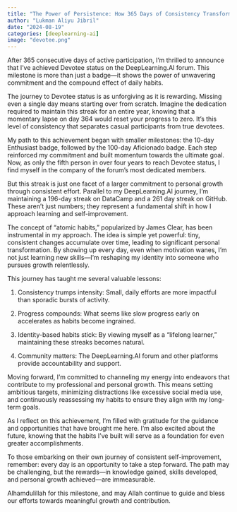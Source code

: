 ```yaml
---
title: "The Power of Persistence: How 365 Days of Consistency Transformed My Learning Journey"
author: "Lukman Aliyu Jibril"
date: "2024-08-19"
categories: [deeplearning-ai]
image: "devotee.png"
---
```



After 365 consecutive days of active participation, I'm thrilled to announce that I've achieved Devotee status on the DeepLearning.AI forum. This milestone is more than just a badge—it shows the power of unwavering commitment and the compound effect of daily habits.

The journey to Devotee status is as unforgiving as it is rewarding. Missing even a single day means starting over from scratch. Imagine the dedication required to maintain this streak for an entire year, knowing that a momentary lapse on day 364 would reset your progress to zero. It's this level of consistency that separates casual participants from true devotees.

My path to this achievement began with smaller milestones: the 10-day Enthusiast badge, followed by the 100-day Aficionado badge. Each step reinforced my commitment and built momentum towards the ultimate goal. Now, as only the fifth person in over four years to reach Devotee status, I find myself in the company of the forum's most dedicated members.

But this streak is just one facet of a larger commitment to personal growth through consistent effort. Parallel to my DeepLearning.AI journey, I'm maintaining a 196-day streak on DataCamp and a 261 day streak on GitHub. These aren't just numbers; they represent a fundamental shift in how I approach learning and self-improvement.

The concept of "atomic habits," popularized by James Clear, has been instrumental in my approach. The idea is simple yet powerful: tiny, consistent changes accumulate over time, leading to significant personal transformation. By showing up every day, even when motivation wanes, I'm not just learning new skills—I'm reshaping my identity into someone who pursues growth relentlessly.

This journey has taught me several valuable lessons:

1. Consistency trumps intensity: Small, daily efforts are more impactful than sporadic bursts of activity.

2. Progress compounds: What seems like slow progress early on accelerates as habits become ingrained.

3. Identity-based habits stick: By viewing myself as a "lifelong learner," maintaining these streaks becomes natural.

4. Community matters: The DeepLearning.AI forum and other platforms provide accountability and support.

Moving forward, I'm committed to channeling my energy into endeavors that contribute to my professional and personal growth. This means setting ambitious targets, minimizing distractions like excessive social media use, and continuously reassessing my habits to ensure they align with my long-term goals.

As I reflect on this achievement, I'm filled with gratitude for the guidance and opportunities that have brought me here. I'm also excited about the future, knowing that the habits I've built will serve as a foundation for even greater accomplishments.

To those embarking on their own journey of consistent self-improvement, remember: every day is an opportunity to take a step forward. The path may be challenging, but the rewards—in knowledge gained, skills developed, and personal growth achieved—are immeasurable.

Alhamdulillah for this milestone, and may Allah continue to guide and bless our efforts towards meaningful growth and contribution.